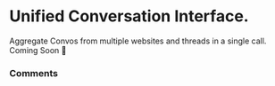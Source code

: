 
# Unified Conversation Interface.

Aggregate Convos from multiple websites and threads in a single call.
Coming Soon 🚧

### Comments
<CommentBox threadId="unified-conversation-interface"/>
